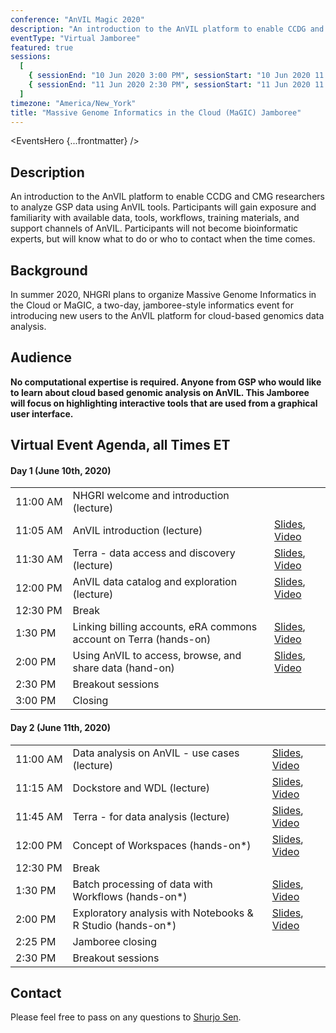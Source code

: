 ```yaml
---
conference: "AnVIL Magic 2020"
description: "An introduction to the AnVIL platform to enable CCDG and CMG researchers to analyze GSP data using AnVIL tools."
eventType: "Virtual Jamboree"
featured: true
sessions:
  [
    { sessionEnd: "10 Jun 2020 3:00 PM", sessionStart: "10 Jun 2020 11:00 AM" },
    { sessionEnd: "11 Jun 2020 2:30 PM", sessionStart: "11 Jun 2020 11:00 AM" },
  ]
timezone: "America/New_York"
title: "Massive Genome Informatics in the Cloud (MaGIC) Jamboree"
---
```


<EventsHero {...frontmatter} />

## Description

An introduction to the AnVIL platform to enable CCDG and CMG researchers to analyze GSP data using AnVIL tools. Participants will gain exposure and familiarity with available data, tools, workflows, training materials, and support channels of AnVIL. Participants will not become bioinformatic experts, but will know what to do or who to contact when the time comes.

## Background

In summer 2020, NHGRI plans to organize Massive Genome Informatics in the Cloud or MaGIC, a two-day, jamboree-style informatics event for introducing new users to the AnVIL platform for cloud-based genomics data analysis.

## Audience

**No computational expertise is required. Anyone from GSP who would like to learn about cloud based genomic analysis on AnVIL. This Jamboree will focus on highlighting interactive tools that are used from a graphical user interface.**

## Virtual Event Agenda, all Times ET

#### Day 1 (June 10th, 2020)

|                       |                                                                   |                                                                                                                                                                      |
| :-------------------- | :---------------------------------------------------------------- | :------------------------------------------------------------------------------------------------------------------------------------------------------------------- |
| <nobr>11:00 AM</nobr> | NHGRI welcome and introduction (lecture)                          |                                                                                                                                                                      |
| <nobr>11:05 AM</nobr> | AnVIL introduction (lecture)                                      | [Slides](https://docs.google.com/presentation/d/1UobNXNEBpI_xGOSFIbixtDt56qHsQMmKTCWBwdUodzc/edit?usp=sharing), [Video](https://www.youtube.com/watch?v=KvvMWzX8cRI) |
| <nobr>11:30 AM</nobr> | Terra - data access and discovery (lecture)                       | [Slides](https://docs.google.com/presentation/d/1Ha_BSGSKVN5iqnZJb923xr_qVEbftY8uKB-d75ETI7A/edit?usp=sharing), [Video](https://www.youtube.com/watch?v=MOwkUHB-bwQ) |
| <nobr>12:00 PM</nobr> | AnVIL data catalog and exploration (lecture)                      | [Slides](https://docs.google.com/presentation/d/1_pSR_qNayM_LvEVEflEVoDCdazrqDG6ZVRiV6wmYEro/edit?usp=sharing), [Video](https://www.youtube.com/watch?v=oYoVnV3OolI) |
| <nobr>12:30 PM</nobr> | Break                                                             |                                                                                                                                                                      |
| <nobr>1:30 PM</nobr>  | Linking billing accounts, eRA commons account on Terra (hands-on) | [Slides](https://docs.google.com/presentation/d/1co8I86UoY47L0WawGll4avh4M0FIjJUu9TrxAq__2yU/edit?usp=sharing), [Video](https://www.youtube.com/watch?v=XdxLZ7Ayk-0) |
| <nobr>2:00 PM</nobr>  | Using AnVIL to access, browse, and share data (hand-on)           | [Slides](https://docs.google.com/presentation/d/1lzBb7e1yS2yapfsSMnMfQgyxaeeeH1B-FSLmutQlKtU/edit?usp=sharing), [Video](https://www.youtube.com/watch?v=0zUKzlq_hus) |
| <nobr>2:30 PM</nobr>  | Breakout sessions                                                 |                                                                                                                                                                      |
| <nobr>3:00 PM</nobr>  | Closing                                                           |                                                                                                                                                                      |

#### Day 2 (June 11th, 2020)

|                       |                                                             |                                                                                                                                                                      |
| :-------------------- | ----------------------------------------------------------- | :------------------------------------------------------------------------------------------------------------------------------------------------------------------- |
| <nobr>11:00 AM</nobr> | Data analysis on AnVIL - use cases (lecture)                | [Slides](https://docs.google.com/presentation/d/1r7iqhcZRfVKZ6Yk5KSjH0C96IQsyjS41iXwzUEQtUGc/edit?usp=sharing), [Video](https://www.youtube.com/watch?v=py1G4r2xLyc) |
| <nobr>11:15 AM</nobr> | Dockstore and WDL (lecture)                                 | [Slides](https://docs.google.com/presentation/d/1ehwiD2HPmg59GO-WxJ9r5aPkiJlMPLl9xFNsAJolexU/edit?usp=sharing), [Video](https://www.youtube.com/watch?v=mhPQ3z_xxyQ) |
| <nobr>11:45 AM</nobr> | Terra - for data analysis (lecture)                         | [Slides](https://docs.google.com/presentation/d/1oDqsoKJhE2bxrKwXmCvSNPt63WNAGYYnMNIizECki8k/edit?usp=sharing), [Video](https://www.youtube.com/watch?v=IrERpCkE_m4) |
| <nobr>12:00 PM</nobr> | Concept of Workspaces (hands-on\*)                          | [Slides](https://docs.google.com/presentation/d/1csJ0FhLjOLfn02pTKQP3BE-z5WfGu__UOzN_ihtIU1k/edit?usp=sharing), [Video](https://www.youtube.com/watch?v=1pxzQE6Rugc) |
| <nobr>12:30 PM</nobr> | Break                                                       |                                                                                                                                                                      |
| <nobr>1:30 PM</nobr>  | Batch processing of data with Workflows (hands-on\*)        | [Slides](https://docs.google.com/presentation/d/1Chsi8j2AHXXAACrvP7phXhdc644IKpkNCEUcFhEixWc/edit?usp=sharing), [Video](https://www.youtube.com/watch?v=x5SL8yd3kNg) |
| <nobr>2:00 PM</nobr>  | Exploratory analysis with Notebooks & R Studio (hands-on\*) | [Slides](https://docs.google.com/document/d/1vR555ldiejOaOzlM9TVYUlKzxvab5NrlD5jHzOmvutw/edit?usp=sharing), [Video](https://www.youtube.com/watch?v=XRbJ3bilsa0)     |
| <nobr>2:25 PM</nobr>  | Jamboree closing                                            |                                                                                                                                                                      |
| <nobr>2:30 PM</nobr>  | Breakout sessions                                           |                                                                                                                                                                      |

## Contact

Please feel free to pass on any questions to [Shurjo Sen](mailto:sensh@mail.nih.gov).
